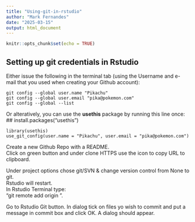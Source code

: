 ```yaml
---
title: "Using-git-in-rstudio"
author: "Mark Fernandes"
date: "2025-03-15"
output: html_document
---
```


```r
knitr::opts_chunk$set(echo = TRUE)
```

## Setting up git credentials in Rstudio
Either issue the following in the terminal tab (using the Username and e-mail that you used when creating your Github account):   
```
git config --global user.name "Pikachu"
git config --global user.email "pika@pokemon.com"
git config --global --list
```

Or alteratively, you can use the __usethis__ package by running this line once:   
## install.packages("usethis")

```
library(usethis) 
use_git_config(user.name = "Pikachu", user.email = "pika@pokemon.com")
```

Create a new Github Repo with a README.   
Click on green button and under clone HTTPS use the icon to copy URL to clipboard.   

Under project options chose git/SVN & change version control from None to git.   
Rstudio will restart.   
In Rstudio Terminal type:     \
"git remote add origin <paste repo URL>".   

Go to Rstudio Git button. In dialog tick on files yo wish to commit and put a message in commit box and click OK. A dialog should appear.   
